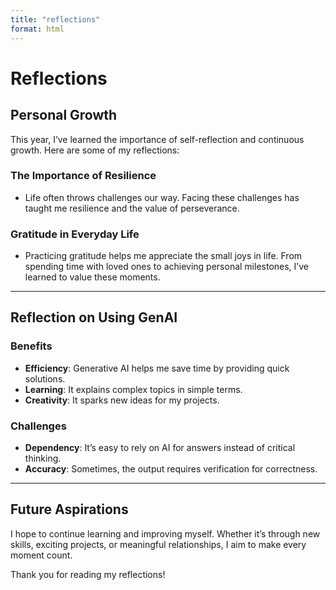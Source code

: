 ```yaml
---
title: "reflections"
format: html
---
```

# Reflections

## Personal Growth

This year, I’ve learned the importance of self-reflection and continuous growth. Here are some of my reflections:

### The Importance of Resilience
- Life often throws challenges our way. Facing these challenges has taught me resilience and the value of perseverance.

### Gratitude in Everyday Life
- Practicing gratitude helps me appreciate the small joys in life. From spending time with loved ones to achieving personal milestones, I’ve learned to value these moments.

---

## Reflection on Using GenAI

### Benefits
- **Efficiency**: Generative AI helps me save time by providing quick solutions.
- **Learning**: It explains complex topics in simple terms.
- **Creativity**: It sparks new ideas for my projects.

### Challenges
- **Dependency**: It’s easy to rely on AI for answers instead of critical thinking.
- **Accuracy**: Sometimes, the output requires verification for correctness.

---

## Future Aspirations

I hope to continue learning and improving myself. Whether it’s through new skills, exciting projects, or meaningful relationships, I aim to make every moment count.

Thank you for reading my reflections!